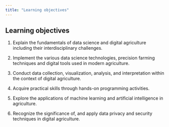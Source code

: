 ```yaml
---
title: "Learning objectives"
---
```


## Learning objectives

1.  Explain the fundamentals of data science and digital agriculture including their interdisciplinary challenges.

2.  Implement the various data science technologies, precision farming techniques and digital tools used in modern agriculture.

3.  Conduct data collection, visualization, analysis, and interpretation within the context of digital agriculture.

4.  Acquire practical skills through hands-on programming activities.

5.  Explore the applications of machine learning and artificial intelligence in agriculture.

6.  Recognize the significance of, and apply data privacy and security techniques in digital agriculture.

## 
